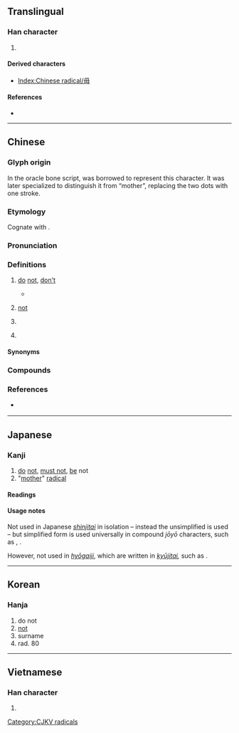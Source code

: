{{also|毌|母}}
{{character info/new}}
==Translingual==
{{stroke order|type=animate}}

===Han character===
{{Han char|rn=80|rad=毋|as=00|sn=4|four=77500|canj=WJ|ids=⿻⿻𠃋𠃌𠂇(GHTV),⿻⿻𠃋𠃌十(JK)}}

# {{mul-kangxi radical-def}}

====Derived characters====
* [[Index:Chinese radical/毋]]

====References====
* {{Han ref|kx=0588.230|dkj=16721|dj=0980.290|hdz=42380.010|uh=6BCB|ud=27595|bh=A4F0|bd=42224}}

----

==Chinese==
{{zh-forms|alt=不-vernacular Hakka and Min Nan,唔-vernacular Hakka and Min Nan,伓-vernacular Min Nan,呣-vernacular Min Nan}}

===Glyph origin===
{{Han etyl}}
In the oracle bone script, {{zh-l|*母|mother}} was borrowed to represent this character. It was later specialized to distinguish it from “mother”, replacing the two dots with one stroke.

===Etymology===
Cognate with {{och-l|無|to not have}}.

===Pronunciation===
{{zh-pron
|m=wú
|m-s=
|c=mou4
|c-t=
|g=
|h=pfs=mù/m̀;gd=vu2/m2
|h_note=Sixian: mù - literary; m̀ - vernacular
Meixian: vu2 - literary; m2 - vernacular
|j=
|mb=
|md=
|mn=bû/m̄
|mn_note=bû - literary; m̄ - vernacular
|mn-t=bho5
|w=
|x=
|mc=y
|oc=y
|cat=adv,v,pn
}}
{{attention|zh|Teochew?}}

===Definitions===
{{zh-hanzi}}

# {{lb|zh|literary}} [[do]] [[not]], [[don't]]
#* {{zh-x|宜 未 雨 而 綢繆{móu}，毋 臨 渴 而 掘 井。|It is proper to bind [the window] tightly when it is not yet raining. Do not dig a well when you are about to be thirsty. (I.e., one should prepare before it is too late. See {{zh-l|未雨綢繆}} and {{zh-l|臨渴掘井}}.)|ref={{w2|zh|朱柏廬治家格言|朱子家訓}} ([[s:zh:朱子家訓|The Familial Rules of Zhuzi]])|CL}}
# {{lb|zh|literary|or|Hakka|Hokkien}} [[not]]
#: {{zh-x|我 毋 捌字。|I'm illiterate (literally: I '''don't''' know characters)|MN}}
#: {{zh-x|趙王 畏 秦，欲 毋 行。|The King of Zhao feared the state of Qin, and thus wanted to '''not''' travel to Qin.|ref=Shiji}}
# {{lb|zh|literary}} {{zh-alt-form|無|to not have}}
# {{surname|zh}}

====Synonyms====
{{zh-dial|不}}

===Compounds===
{{zh-der|將毋|四毋|巨毋霸|寧缺毋濫|少安毋躁|毋翼而飛|毋望之禍|毋枉毋縱|毋乃|毋望之福|毋須|毋忘在莒|毋庸|毋得|毋庸置疑|毋寧|毋是:m̄ sī|毋免:m̄-bián|毋著:m̀-chho̍k|毋過:m̄-kù}}

===References===
* {{q|Min Nan}} {{thcwd|818|毋}}

----

==Japanese==

===Kanji===
{{ja-kanji|grade=|rs=毋00}}

# [[do]] [[not]], [[must not]], [[be]] not
# "[[mother]]" [[radical]]

====Readings====
{{ja-readings
|goon=む
|kanon=ぶ
|kun=な-い, なか-れ
}}

====Usage notes====
Not used in Japanese ''[[shinjitai]]'' in isolation – instead the unsimplified {{ja-l|母}} is used – but simplified form is used universally in compound ''jōyō'' characters, such as {{ja-l|毎}}, {{ja-l|海}}.

However, not used in ''[[hyōgaiji]]'', which are written in ''[[kyūjitai]],'' such as {{ja-l|姆}}.

----

==Korean==

===Hanja===
{{ko-hanja|hangeul=무|eumhun=|rv=mu|mr=mu|y=mu}}

# do not
# [[not]]
# surname
# rad. 80

----

==Vietnamese==

===Han character===
{{vi-hantu|[[vô]]|rs=毋00}}

# {{rfdef|vi|sort=毋00}}

[[Category:CJKV radicals]]